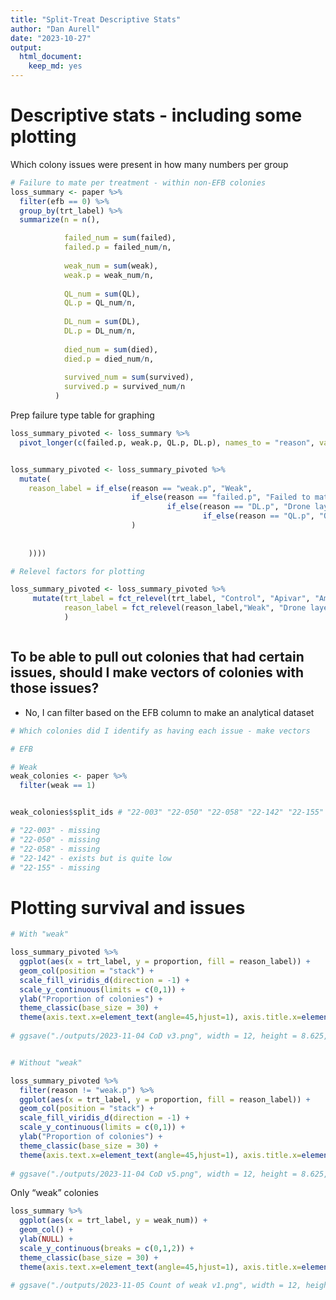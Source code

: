 ```yaml
---
title: "Split-Treat Descriptive Stats"
author: "Dan Aurell"
date: "2023-10-27"
output:   
  html_document: 
    keep_md: yes
---
```


# Descriptive stats - including some plotting
Which colony issues were present in how many numbers per group

```r
# Failure to mate per treatment - within non-EFB colonies
loss_summary <- paper %>% 
  filter(efb == 0) %>% 
  group_by(trt_label) %>% 
  summarize(n = n(),

            failed_num = sum(failed),
            failed.p = failed_num/n,
            
            weak_num = sum(weak),
            weak.p = weak_num/n,
            
            QL_num = sum(QL),
            QL.p = QL_num/n,
            
            DL_num = sum(DL),
            DL.p = DL_num/n,
            
            died_num = sum(died),
            died.p = died_num/n,
            
            survived_num = sum(survived),
            survived.p = survived_num/n
          )
```



Prep failure type table for graphing
```r
loss_summary_pivoted <- loss_summary %>% 
  pivot_longer(c(failed.p, weak.p, QL.p, DL.p), names_to = "reason", values_to = "proportion") 


loss_summary_pivoted <- loss_summary_pivoted %>% 
  mutate(
    reason_label = if_else(reason == "weak.p", "Weak",
                           if_else(reason == "failed.p", "Failed to mate",
                                   if_else(reason == "DL.p", "Drone layer",
                                           if_else(reason == "QL.p", "Queenless", "NA"
                           )
    
    
    ))))

# Relevel factors for plotting

loss_summary_pivoted <- loss_summary_pivoted %>%
     mutate(trt_label = fct_relevel(trt_label, "Control", "Apivar", "Amitraz E.C.", "OA Dribble", "5x OA Dribble", "OA Vapor", "HopGuard"),
            reason_label = fct_relevel(reason_label,"Weak", "Drone layer", "Queenless", "Failed to mate")
            )



```


## To be able to pull out colonies that had certain issues, should I make vectors of colonies with those issues?

- No, I can filter based on the EFB column to make an analytical dataset

```r
# Which colonies did I identify as having each issue - make vectors

# EFB

# Weak
weak_colonies <- paper %>% 
  filter(weak == 1)


weak_colonies$split_ids # "22-003" "22-050" "22-058" "22-142" "22-155"

# "22-003" - missing
# "22-050" - missing
# "22-058" - missing
# "22-142" - exists but is quite low 
# "22-155" - missing

```





# Plotting survival and issues

```r
# With "weak"

loss_summary_pivoted %>% 
  ggplot(aes(x = trt_label, y = proportion, fill = reason_label)) +
  geom_col(position = "stack") +
  scale_fill_viridis_d(direction = -1) +
  scale_y_continuous(limits = c(0,1)) + 
  ylab("Proportion of colonies") +
  theme_classic(base_size = 30) + 
  theme(axis.text.x=element_text(angle=45,hjust=1), axis.title.x=element_blank(), legend.title = element_blank())
  
# ggsave("./outputs/2023-11-04 CoD v3.png", width = 12, height = 8.625, units = "in")


# Without "weak"

loss_summary_pivoted %>% 
  filter(reason != "weak.p") %>% 
  ggplot(aes(x = trt_label, y = proportion, fill = reason_label)) +
  geom_col(position = "stack") +
  scale_fill_viridis_d(direction = -1) +
  scale_y_continuous(limits = c(0,1)) + 
  ylab("Proportion of colonies") +
  theme_classic(base_size = 30) + 
  theme(axis.text.x=element_text(angle=45,hjust=1), axis.title.x=element_blank(), legend.title = element_blank())
  
# ggsave("./outputs/2023-11-04 CoD v5.png", width = 12, height = 8.625, units = "in")


```


Only "weak" colonies

```r

loss_summary %>% 
  ggplot(aes(x = trt_label, y = weak_num)) +
  geom_col() +
  ylab(NULL) +
  scale_y_continuous(breaks = c(0,1,2)) +
  theme_classic(base_size = 30) + 
  theme(axis.text.x=element_text(angle=45,hjust=1), axis.title.x=element_blank(), legend.title = element_blank())

# ggsave("./outputs/2023-11-05 Count of weak v1.png", width = 12, height = 4, units = "in")
```



